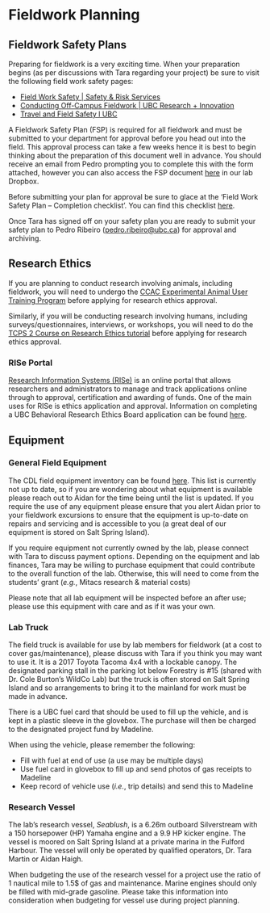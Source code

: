 # Fieldwork Planning {-#fieldwork}

## Fieldwork Safety Plans {-#fsp}

Preparing for fieldwork is a very exciting time. When your preparation begins (as per discussions with Tara regarding your project) be sure to visit the following field work safety pages:

*	[Field Work Safety | Safety & Risk Services](https://srs.ubc.ca/health-safety/safety-programs/field-work-safety/)
*	[Conducting Off-Campus Fieldwork | UBC Research + Innovation](https://research.ubc.ca/covid-19/conducting-off-campus-fieldwork)
*	[Travel and Field Safety l UBC](https://travelfieldsafety.ubc.ca/about/)

A Fieldwork Safety Plan (FSP) is required for all fieldwork and must be submitted to your department for approval before you head out into the field. This approval process can take a few weeks hence it is best to begin thinking about the preparation of this document well in advance. You should receive an email from Pedro prompting you to complete this with the form attached, however you can also access the FSP document [here](https://www.dropbox.com/home/Conservation%20Decisions%20Lab/11_Health%20and%20Safety/01_Safety%20plans) in our lab Dropbox.

Before submitting your plan for approval be sure to glace at the ‘Field Work Safety Plan – Completion checklist’. You can find this checklist [here](https://www.dropbox.com/home/Conservation%20Decisions%20Lab/11_Health%20and%20Safety/01_Safety%20plans). 

Once Tara has signed off on your safety plan you are ready to submit your safety plan to Pedro Ribeiro (<pedro.ribeiro@ubc.ca>) for approval and archiving. 

## Research Ethics {-#ethics}

If you are planning to conduct research involving animals, including fieldwork, you will need to undergo the [CCAC Experimental Animal User Training Program](https://animalcare.ubc.ca/training) before applying for research ethics approval.

Similarly, if you will be conducting research involving humans, including surveys/questionnaires, interviews, or workshops, you will need to do the [TCPS 2 Course on Research Ethics tutorial](https://tcps2core.ca/welcome) before applying for research ethics approval. 

### RISe Portal {-#RISe}

[Research Information Systems (RISe)](https://www.rise.ubc.ca/) is an online portal that allows researchers and administrators to manage and track applications online through to approval, certification and awarding of funds. One of the main uses for RISe is ethics application and approval. Information on completing a UBC Behavioral Research Ethics Board application can be found [here](https://researchethics.ubc.ca/behavioural-research-ethics/ethical-considerations-research-design).

## Equipment {-#labequipment}

### General Field Equipment {-#fieldequipment}

The CDL field equipment inventory can be found [here](https://www.dropbox.com/home/Conservation%20Decisions%20Lab/01_Equipment?preview=Equipment+inventory.xlsx). This list is currently not up to date, so if you are wondering about what equipment is available please reach out to Aidan for the time being until the list is updated. If you require the use of any equipment please ensure that you alert Aidan prior to your fieldwork excursions to ensure that the equipment is up-to-date on repairs and servicing and is accessible to you (a great deal of our equipment is stored on Salt Spring Island).

If you require equipment not currently owned by the lab, please connect with Tara to discuss payment options. Depending on the equipment and lab finances, Tara may be willing to purchase equipment that could contribute to the overall function of the lab. Otherwise, this will need to come from the students' grant (*e.g.*, Mitacs research & material costs)

Please note that all lab equipment will be inspected before an after use; please use this equipment with care and as if it was your own.

### Lab Truck {-#labtruck}

The field truck is available for use by lab members for fieldwork (at a cost to cover gas/maintenance), please discuss with Tara if you think you may want to use it. It is a 2017 Toyota Tacoma 4x4 with a lockable canopy. The designated parking stall in the parking lot below Forestry is #15 (shared with Dr. Cole Burton's WildCo Lab) but the truck is often stored on Salt Spring Island and so arrangements to bring it to the mainland for work must be made in advance.

There is a UBC fuel card that should be used to fill up the vehicle, and is kept in a plastic sleeve in the glovebox. The purchase will then be charged to the designated project fund by Madeline.

When using the vehicle, please remember the following: 

- Fill with fuel at end of use (a use may be multiple days)  
- Use fuel card in glovebox to fill up and send photos of gas receipts to Madeline  
- Keep record of vehicle use (*i.e.*, trip details) and send this to Madeline

### Research Vessel {-#researchvessel}

The lab’s research vessel, *Seablush*, is a 6.26m outboard Silverstream with a 150 horsepower (HP) Yamaha engine and a 9.9 HP kicker engine. The vessel is moored on Salt Spring Island at a private marina in the Fulford Harbour. The vessel will only be operated by qualified operators, Dr. Tara Martin or Aidan Haigh. 

When budgeting the use of the research vessel for a project use the ratio of 1 nautical mile to 1.5$ of gas and maintenance. Marine engines should only be filled with mid-grade gasoline. Please take this information into consideration when budgeting for vessel use during project planning. 
